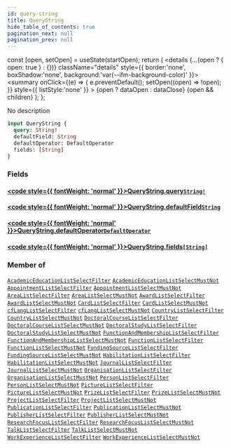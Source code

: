 ```yaml
---
id: query-string
title: QueryString
hide_table_of_contents: true
pagination_next: null
pagination_prev: null
---
```







  const [open, setOpen] = useState(startOpen);
  return (
    <details {...(open ? { open: true } : {})} className="details" style={{ border:'none', boxShadow:'none', background:'var(--ifm-background-color)' }}>
      <summary
        onClick={(e) => {
          e.preventDefault();
          setOpen((open) => !open);
        }}
        style={{ listStyle:'none' }}
      >
      {open ? dataOpen : dataClose}
      </summary>
      {open && children}
    </details>
  );
};




No description


```graphql
input QueryString {
  query: String!
  defaultField: String
  defaultOperator: DefaultOperator
  fields: [String]
}
```




### Fields

#### [<code style={{ fontWeight: 'normal' }}>QueryString.<b>query</b></code>](#)<Bullet />[`String!`](/cris/scalars/string) <Badge class="secondary" text="non-null"/> <Badge class="secondary" text="scalar"/>
> 
> 

#### [<code style={{ fontWeight: 'normal' }}>QueryString.<b>defaultField</b></code>](#)<Bullet />[`String`](/cris/scalars/string) <Badge class="secondary" text="scalar"/>
> 
> 

#### [<code style={{ fontWeight: 'normal' }}>QueryString.<b>defaultOperator</b></code>](#)<Bullet />[`DefaultOperator`](/cris/enums/default-operator) <Badge class="secondary" text="enum"/>
> 
> 

#### [<code style={{ fontWeight: 'normal' }}>QueryString.<b>fields</b></code>](#)<Bullet />[`[String]`](/cris/scalars/string) <Badge class="secondary" text="list"/> <Badge class="secondary" text="scalar"/>
> 
> 



### Member of

[`AcademicEducationListSelectFilter`](/cris/inputs/academic-education-list-select-filter)  <Badge class="secondary" text="input"/><Bullet />[`AcademicEducationListSelectMustNot`](/cris/inputs/academic-education-list-select-must-not)  <Badge class="secondary" text="input"/><Bullet />[`AppointmentListSelectFilter`](/cris/inputs/appointment-list-select-filter)  <Badge class="secondary" text="input"/><Bullet />[`AppointmentListSelectMustNot`](/cris/inputs/appointment-list-select-must-not)  <Badge class="secondary" text="input"/><Bullet />[`AreaListSelectFilter`](/cris/inputs/area-list-select-filter)  <Badge class="secondary" text="input"/><Bullet />[`AreaListSelectMustNot`](/cris/inputs/area-list-select-must-not)  <Badge class="secondary" text="input"/><Bullet />[`AwardListSelectFilter`](/cris/inputs/award-list-select-filter)  <Badge class="secondary" text="input"/><Bullet />[`AwardListSelectMustNot`](/cris/inputs/award-list-select-must-not)  <Badge class="secondary" text="input"/><Bullet />[`CardListSelectFilter`](/cris/inputs/card-list-select-filter)  <Badge class="secondary" text="input"/><Bullet />[`CardListSelectMustNot`](/cris/inputs/card-list-select-must-not)  <Badge class="secondary" text="input"/><Bullet />[`cfLangListSelectFilter`](/cris/inputs/cf-lang-list-select-filter)  <Badge class="secondary" text="input"/><Bullet />[`cfLangListSelectMustNot`](/cris/inputs/cf-lang-list-select-must-not)  <Badge class="secondary" text="input"/><Bullet />[`CountryListSelectFilter`](/cris/inputs/country-list-select-filter)  <Badge class="secondary" text="input"/><Bullet />[`CountryListSelectMustNot`](/cris/inputs/country-list-select-must-not)  <Badge class="secondary" text="input"/><Bullet />[`DoctoralCourseListSelectFilter`](/cris/inputs/doctoral-course-list-select-filter)  <Badge class="secondary" text="input"/><Bullet />[`DoctoralCourseListSelectMustNot`](/cris/inputs/doctoral-course-list-select-must-not)  <Badge class="secondary" text="input"/><Bullet />[`DoctoralStudyListSelectFilter`](/cris/inputs/doctoral-study-list-select-filter)  <Badge class="secondary" text="input"/><Bullet />[`DoctoralStudyListSelectMustNot`](/cris/inputs/doctoral-study-list-select-must-not)  <Badge class="secondary" text="input"/><Bullet />[`FunctionAndMembershipListSelectFilter`](/cris/inputs/function-and-membership-list-select-filter)  <Badge class="secondary" text="input"/><Bullet />[`FunctionAndMembershipListSelectMustNot`](/cris/inputs/function-and-membership-list-select-must-not)  <Badge class="secondary" text="input"/><Bullet />[`FunctionListSelectFilter`](/cris/inputs/function-list-select-filter)  <Badge class="secondary" text="input"/><Bullet />[`FunctionListSelectMustNot`](/cris/inputs/function-list-select-must-not)  <Badge class="secondary" text="input"/><Bullet />[`FundingSourceListSelectFilter`](/cris/inputs/funding-source-list-select-filter)  <Badge class="secondary" text="input"/><Bullet />[`FundingSourceListSelectMustNot`](/cris/inputs/funding-source-list-select-must-not)  <Badge class="secondary" text="input"/><Bullet />[`HabilitationListSelectFilter`](/cris/inputs/habilitation-list-select-filter)  <Badge class="secondary" text="input"/><Bullet />[`HabilitationListSelectMustNot`](/cris/inputs/habilitation-list-select-must-not)  <Badge class="secondary" text="input"/><Bullet />[`JournalListSelectFilter`](/cris/inputs/journal-list-select-filter)  <Badge class="secondary" text="input"/><Bullet />[`JournalListSelectMustNot`](/cris/inputs/journal-list-select-must-not)  <Badge class="secondary" text="input"/><Bullet />[`OrganisationListSelectFilter`](/cris/inputs/organisation-list-select-filter)  <Badge class="secondary" text="input"/><Bullet />[`OrganisationListSelectMustNot`](/cris/inputs/organisation-list-select-must-not)  <Badge class="secondary" text="input"/><Bullet />[`PersonListSelectFilter`](/cris/inputs/person-list-select-filter)  <Badge class="secondary" text="input"/><Bullet />[`PersonListSelectMustNot`](/cris/inputs/person-list-select-must-not)  <Badge class="secondary" text="input"/><Bullet />[`PictureListSelectFilter`](/cris/inputs/picture-list-select-filter)  <Badge class="secondary" text="input"/><Bullet />[`PictureListSelectMustNot`](/cris/inputs/picture-list-select-must-not)  <Badge class="secondary" text="input"/><Bullet />[`PrizeListSelectFilter`](/cris/inputs/prize-list-select-filter)  <Badge class="secondary" text="input"/><Bullet />[`PrizeListSelectMustNot`](/cris/inputs/prize-list-select-must-not)  <Badge class="secondary" text="input"/><Bullet />[`ProjectListSelectFilter`](/cris/inputs/project-list-select-filter)  <Badge class="secondary" text="input"/><Bullet />[`ProjectListSelectMustNot`](/cris/inputs/project-list-select-must-not)  <Badge class="secondary" text="input"/><Bullet />[`PublicationListSelectFilter`](/cris/inputs/publication-list-select-filter)  <Badge class="secondary" text="input"/><Bullet />[`PublicationListSelectMustNot`](/cris/inputs/publication-list-select-must-not)  <Badge class="secondary" text="input"/><Bullet />[`PublisherListSelectFilter`](/cris/inputs/publisher-list-select-filter)  <Badge class="secondary" text="input"/><Bullet />[`PublisherListSelectMustNot`](/cris/inputs/publisher-list-select-must-not)  <Badge class="secondary" text="input"/><Bullet />[`ResearchFocusListSelectFilter`](/cris/inputs/research-focus-list-select-filter)  <Badge class="secondary" text="input"/><Bullet />[`ResearchFocusListSelectMustNot`](/cris/inputs/research-focus-list-select-must-not)  <Badge class="secondary" text="input"/><Bullet />[`TalkListSelectFilter`](/cris/inputs/talk-list-select-filter)  <Badge class="secondary" text="input"/><Bullet />[`TalkListSelectMustNot`](/cris/inputs/talk-list-select-must-not)  <Badge class="secondary" text="input"/><Bullet />[`WorkExperienceListSelectFilter`](/cris/inputs/work-experience-list-select-filter)  <Badge class="secondary" text="input"/><Bullet />[`WorkExperienceListSelectMustNot`](/cris/inputs/work-experience-list-select-must-not)  <Badge class="secondary" text="input"/>

